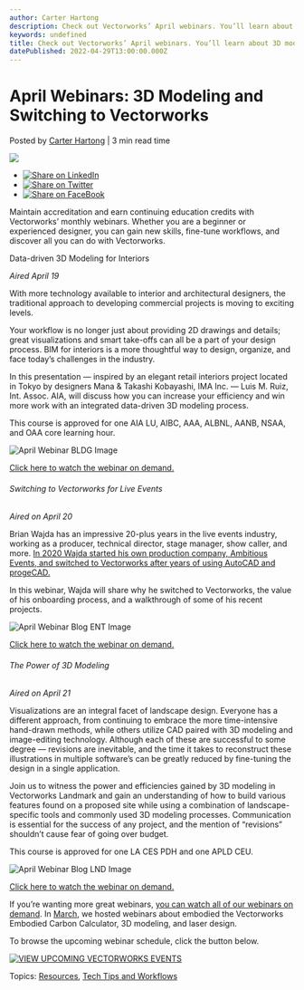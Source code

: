 ```yaml
---
author: Carter Hartong
description: Check out Vectorworks’ April webinars. You’ll learn about 3D modeling, visualization, and why an industry veteran switched to Vectorworks.
keywords: undefined
title: Check out Vectorworks’ April webinars. You’ll learn about 3D modeling, visualization, and why an industry veteran switched to Vectorworks. 
datePublished: 2022-04-29T13:00:00.000Z
---
```

  

# April Webinars: 3D Modeling and Switching to Vectorworks

 Posted by [Carter Hartong](https://blog.vectorworks.net/author/carter-hartong) | 3 min read time 

![](https://blog.vectorworks.net/hubfs/Blog%20Images/220419_April%20Webinar/April%20Webinar%20BLDG%20Image.png) 

* [![Share on LinkedIn](https://2659751.fs1.hubspotusercontent-na1.net/hubfs/2659751/michaelDemo/share-LI.png)](http://www.linkedin.com/shareArticle?mini=true&url=https%3A%2F%2Fblog.vectorworks.net%2Fvectorworks-webinars-for-april-2022)
* [![Share on Twitter](https://2659751.fs1.hubspotusercontent-na1.net/hubfs/2659751/michaelDemo/share-TW.png)](https://www.twitter.com/share?text=April%20Webinars:%203D%20Modeling%20and%20Switching%20to%20Vectorworks&url=https%3A%2F%2Fblog.vectorworks.net%2Fvectorworks-webinars-for-april-2022&via=PMGTweets)
* [![Share on FaceBook](https://2659751.fs1.hubspotusercontent-na1.net/hubfs/2659751/michaelDemo/share-FB.png)](https://www.facebook.com/sharer/sharer.php?u=https%3A%2F%2Fblog.vectorworks.net%2Fvectorworks-webinars-for-april-2022)

Maintain accreditation and earn continuing education credits with Vectorworks’ monthly webinars. Whether you are a beginner or experienced designer, you can gain new skills, fine-tune workflows, and discover all you can do with Vectorworks.

Data-driven 3D Modeling for Interiors 

_Aired April 19_

With more technology available to interior and architectural designers, the traditional approach to developing commercial projects is moving to exciting levels.

Your workflow is no longer just about providing 2D drawings and details; great visualizations and smart take-offs can all be a part of your design process. BIM for interiors is a more thoughtful way to design, organize, and face today’s challenges in the industry.

In this presentation — inspired by an elegant retail interiors project located in Tokyo by designers Mana & Takashi Kobayashi, IMA Inc. — Luis M. Ruiz, Int. Assoc. AIA, will discuss how you can increase your efficiency and win more work with an integrated data-driven 3D modeling process.

This course is approved for one AIA LU, AIBC, AAA, ALBNL, AANB, NSAA, and OAA core learning hour.

![April Webinar BLDG Image](https://blog.vectorworks.net/hs-fs/hubfs/Blog%20Images/220419_April%20Webinar/April%20Webinar%20BLDG%20Image.png?width=1440&name=April%20Webinar%20BLDG%20Image.png)

[Click here to watch the webinar on demand.](https://university.vectorworks.net/course/view.php?id=2084)

###### Switching to Vectorworks for Live Events

_Aired on April 20_

Brian Wajda has an impressive 20-plus years in the live events industry, working as a producer, technical director, stage manager, show caller, and more. [In 2020 Wajda started his own production company, Ambitious Events, and switched to Vectorworks after years of using AutoCAD and progeCAD.](../../../net/vectorworks/blog/why-ambitious-events-chose-vectorworks.html)

In this webinar, Wajda will share why he switched to Vectorworks, the value of his onboarding process, and a walkthrough of some of his recent projects.

![April Webinar Blog ENT Image](https://blog.vectorworks.net/hs-fs/hubfs/Blog%20Images/220419_April%20Webinar/April%20Webinar%20Blog%20ENT%20Image.png?width=1440&name=April%20Webinar%20Blog%20ENT%20Image.png)

[Click here to watch the webinar on demand.](https://university.vectorworks.net/mod/scorm/player.php?a=579&currentorg=articulate%5Frise&scoid=1158)

###### The Power of 3D Modeling

_Aired on April 21_

Visualizations are an integral facet of landscape design. Everyone has a different approach, from continuing to embrace the more time-intensive hand-drawn methods, while others utilize CAD paired with 3D modeling and image-editing technology. Although each of these are successful to some degree — revisions are inevitable, and the time it takes to reconstruct these illustrations in multiple software’s can be greatly reduced by fine-tuning the design in a single application.

Join us to witness the power and efficiencies gained by 3D modeling in Vectorworks Landmark and gain an understanding of how to build various features found on a proposed site while using a combination of landscape-specific tools and commonly used 3D modeling processes. Communication is essential for the success of any project, and the mention of “revisions” shouldn’t cause fear of going over budget.

This course is approved for one LA CES PDH and one APLD CEU.

![April Webinar Blog LND Image ](https://blog.vectorworks.net/hs-fs/hubfs/Blog%20Images/220419_April%20Webinar/April%20Webinar%20Blog%20LND%20Image%20.png?width=1440&name=April%20Webinar%20Blog%20LND%20Image%20.png)

[Click here to watch the webinar on demand.](https://university.vectorworks.net/course/view.php?id=2086)

If you’re wanting more great webinars, [you can watch all of our webinars on demand](https://university.vectorworks.net/). In [March](../../../net/vectorworks/blog/vectorworks-webinars-for-march-2022.html), we hosted webinars about embodied the Vectorworks Embodied Carbon Calculator, 3D modeling, and laser design.

To browse the upcoming webinar schedule, click the button below.

[![VIEW UPCOMING VECTORWORKS EVENTS](https://no-cache.hubspot.com/cta/default/3018241/29b8a4d2-f157-4806-a2f0-c66df7afecf7.png)](https://cta-redirect.hubspot.com/cta/redirect/3018241/29b8a4d2-f157-4806-a2f0-c66df7afecf7) 

 Topics: [Resources](https://blog.vectorworks.net/topic/resources), [Tech Tips and Workflows](https://blog.vectorworks.net/topic/tech-tips-and-workflows) 

  